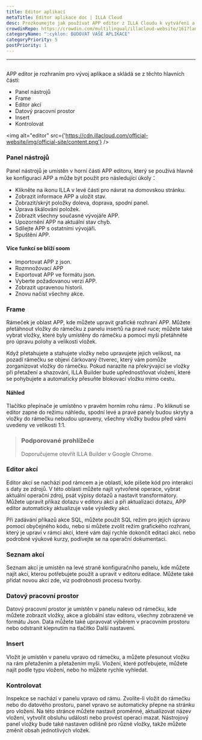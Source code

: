 ```yaml
---
title: Editor aplikací
metaTitle: Editor aplikace doc | ILLA Cloud
desc: Prozkoumejte jak používat APP editor z ILLA Cloudu k vytváření a přizpůsobování aplikací pomocí uživatelsky přívětivého rozhraní
crowdinRepo: https://crowdin.com/multilingual/illacloud-website/161?languages=cs&filter=basic&value=0
categoryName: ":cyklon: BUDOVAT VAŠE APLIKACE"
categoryPriority: 5
postPriority: 1
---
```


* * *

## <h2 hidden>Editor aplikací</h2>

APP editor je rozhraním pro vývoj aplikace a skládá se z těchto hlavních částí:

-   Panel nástrojů
-   Frame
-   Editor akcí
-   Datový pracovní prostor
-   Insert
-   Kontrolovat

<img alt="editor" src={'https://cdn.illacloud.com/official-website/img/official-site/content.png'} />

### Panel nástrojů

Panel nástrojů je umístěn v horní části APP editoru, který se používá hlavně ke konfiguraci APP a může být použit pro následující úkoly：

-   Klikněte na ikonu ILLA v levé části pro návrat na domovskou stránku.
-   Zobrazit informace APP a uložit stav.
-   Zobrazit/skrýt položky doleva, doprava, spodní panel.
-   Úprava škálování položek.
-   Zobrazit všechny současné vývojáře APP.
-   Upozornění APP na aktuální stav chyb.
-   Sdílejte APP s ostatními vývojáři.
-   Spuštění APP.

#### Více funkcí se blíží soom

-   Importovat APP z json.
-   Rozmnožovací APP
-   Exportovat APP ve formátu json.
-   Vyberte požadovanou verzi APP.
-   Zobrazit upravenou historii.
-   Znovu načíst všechny akce.

[//]: # "[Image]"

### Frame

Rámeček je oblast APP, kde můžete upravit grafické rozhraní APP. Můžete přetáhnout vložky do rámečku z panelu insertů na pravé ruce; můžete také vybrat vložky, které byly umístěny do rámečku a pomocí myši přetáhněte pro úpravu polohy a velikosti vložek.

Když přetahujete a stahujete vložky nebo upravujete jejich velikost, na pozadí rámečku se objeví čárkovaný čtverec, který vám pomůže zorganizovat vložky do rámečku. Pokud narazíte na překrývající se vložky při přetažení a shazování, ILLA Builder bude upřednostňovat vložení, které se pohybujete a automaticky přesuňte blokovací vložku mimo cestu.

#### Náhled

Tlačítko přepínače je umístěno v pravém horním rohu rámu . Po kliknutí se editor zapne do režimu náhledu, spodní levé a pravé panely budou skryty a vložky do rámečku nebudou upraveny, všechny vložky budou před vámi uvedeny ve velikosti 1:1.

> ### Podporované prohlížeče
>
> Doporučujeme otevřít ILLA Builder v Google Chrome.

### Editor akcí

Editor akcí se nachází pod rámcem a je oblastí, kde píšete kód pro interakci s daty ze zdrojů. V této oblasti můžete najít vytvořené operace, vybrat aktuální operační zdroj, psát výpisy dotazů a nastavit transformátory. Můžete upravit příkaz dotazu v editoru akcí a při aktualizaci dotazu, APP editor automaticky aktualizuje vaše výsledky akcí.

Při zadávání příkazů akce SQL, můžete použít SQL režim pro jejich úpravu pomocí obyčejného kódu, nebo si můžete zvolit režim grafického rozhraní, který je upraví v rámci akcí, které vám dají rychle dokončit editaci akcí. nebo podrobné výukové kurzy, podívejte se na operační dokumentaci.

### Seznam akcí

Seznam akcí je umístěn na levé straně konfiguračního panelu, kde můžete najít akci, kterou potřebujete použít a upravit v editoru editace. Můžete také přidat novou akci zde, viz podrobnosti procesu tvorby.

### Datový pracovní prostor

Datový pracovní prostor je umístěn v panelu nalevo od rámečku, kde můžete zobrazit vložky, akce a globální stav editoru, všechny zobrazené ve formátu Json. Data můžete také upravovat výběrem v pracovním prostoru nebo odstranit klepnutím na tlačítko Další nastavení.

### Insert

Vložit je umístěn v panelu vpravo od rámečku, a můžete přesunout vložku na rám přetažením a přetažením myši. Vložení, které potřebujete, můžete najít podle typu vložení, nebo ho můžete rychle vyhledat.

[//]: # "[Image]"

### Kontrolovat

Inspekce se nachází v panelu vpravo od rámu. Zvolíte-li vložit do rámečku nebo do datového prostoru, panel vpravo se automaticky přepne na stránku pro vložení. Na této stránce můžete nastavit proměnné, aktualizovat název vložení, vytvořit obsluhu události nebo provést operaci mazat. Nástrojový panel vložky bude také nastaven odlišně pro různé vložky, takže můžete změnit obsah jednotlivých vložek.
